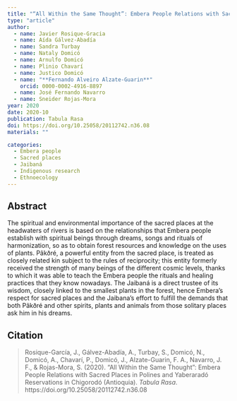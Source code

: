 ```yaml
---
title: "“All Within the Same Thought”: Embera People Relations with Sacred Places in Polines and Yaberaradó Reservations in Chigorodó (Antioquia)"
type: "article"
author:
  - name: Javier Rosique-Gracia
  - name: Aída Gálvez-Abadía
  - name: Sandra Turbay
  - name: Nataly Domicó
  - name: Arnulfo Domicó
  - name: Plinio Chavarí
  - name: Justico Domicó
  - name: "**Fernando Alveiro Alzate-Guarin**"
    orcid: 0000-0002-4916-8897
  - name: José Fernando Navarro
  - name: Sneider Rojas-Mora
year: 2020
date: 2020-10
publication: Tabula Rasa
doi: https://doi.org/10.25058/20112742.n36.08
materials: ""

categories:
  - Embera people
  - Sacred places
  - Jaibaná
  - Indigenous research
  - Ethnoecology
---
```


## Abstract

The spiritual and environmental importance of the sacred places at the headwaters of rivers is based on the relationships that Embera people establish with spiritual beings through dreams, songs and rituals of harmonization, so as to obtain forest resources and knowledge on the uses of plants. Pãkðré, a powerful entity from the sacred place, is treated as closely related kin subject to the rules of reciprocity; this entity formerly received the strength of many beings of the different cosmic levels, thanks to which it was able to teach the Embera people the rituals and healing practices that they know nowadays. The Jaibaná is a direct trustee of its wisdom, closely linked to the smallest plants in the forest, hence Embera's respect for sacred places and the Jaibana's effort to fulfill the demands that both Pãkðré and other spirits, plants and animals from those solitary places ask him in his dreams.

## Citation

> Rosique-García, J., Gálvez-Abadía, A., Turbay, S., Domicó, N., Domicó, A., Chavarí, P., Domicó, J., Alzate-Guarin, F. A., Navarro, J. F., & Rojas-Mora, S. (2020). “All Within the Same Thought”: Embera People Relations with Sacred Places in Polines and Yaberaradó Reservations in Chigorodó (Antioquia). *Tabula Rasa*. https://doi.org/10.25058/20112742.n36.08